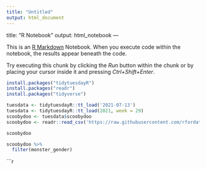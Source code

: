 ---
title: "Untitled"
output: html_document
---

title: "R Notebook"
output: html_notebook
---

This is an [R Markdown](http://rmarkdown.rstudio.com) Notebook. When you execute code within the notebook, the results appear beneath the code. 

Try executing this chunk by clicking the *Run* button within the chunk or by placing your cursor inside it and pressing *Ctrl+Shift+Enter*. 

```{r}
install.packages("tidytuesdayR")
install.packages("readr")
install.packages("tidyverse")
```

```{r}
tuesdata <- tidytuesdayR::tt_load('2021-07-13')
tuesdata <- tidytuesdayR::tt_load(2021, week = 29)
scoobydoo <- tuesdata$scoobydoo
scoobydoo <- readr::read_csv('https://raw.githubusercontent.com/rfordatascience/tidytuesday/master/data/2021/2021-07-13/scoobydoo.csv')
```
```{r}
scoobydoo
```

```{r}
scoobydoo %>% 
  filter(monster_gender)
```
```r